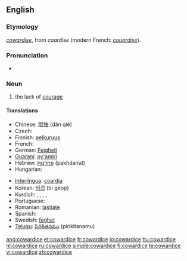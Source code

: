 {{wikipedia}}
==English==

===Etymology===
{{etyl|enm}} ''[[cowardise]]'', from {{etyl|xno}} ''coardise'' (modern French: ''[[couardise]]'').

===Pronunciation===
* {{IPA|/kaʊʍɜrdɪs/}}

===Noun===
{{en-noun|-}}

# the lack of [[courage]]

====Translations====
{{trans-top|the lack of courage}}
* Chinese: [[胆怯]] (dǎn qiè)
* Czech: {{t-|cs|zbabělost|f}}
* Finnish: [[pelkuruus]]
* French: {{t+|fr|lâcheté}}
* German: [[Feigheit]]
* [[Guaraní]]: [[py'amirĩ]]
* Hebrew: [[פחדנות]] (pakhdanut) {{f}}
* Hungarian: {{t-|hu|gyávaság}}
{{trans-mid}}
* [[Interlingua]]: [[coardia]]
* Korean: [[비겁]] (bi geop)
* Kurdish: {{t+|ku|newêrekî}}, {{t+|ku|tirsokî}}, {{t+|ku|tirsonekî}}, {{t+|ku|bêcesaretî}}, {{t+|ku|bêcuretî}}
* Portuguese: {{t+|pt|covardia|f}}
* Romanian: [[laşitate]] {{f}}
* Spanish: {{t|es|cobardía|f}}
* Swedish: [[feghet]] {{c}}
* [[Telugu]]: [[పిరికితనము]] (pirikitanamu)
{{trans-bottom}}

[[ang:cowardice]]
[[et:cowardice]]
[[fr:cowardice]]
[[io:cowardice]]
[[hu:cowardice]]
[[nl:cowardice]]
[[ru:cowardice]]
[[simple:cowardice]]
[[fi:cowardice]]
[[te:cowardice]]
[[vi:cowardice]]
[[zh:cowardice]]